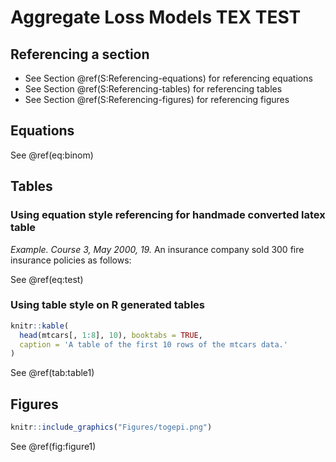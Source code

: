 # Aggregate Loss Models TEX TEST

## Referencing a section
* See Section \@ref(S:Referencing-equations) for referencing equations
* See Section \@ref(S:Referencing-tables) for referencing tables
* See Section \@ref(S:Referencing-figures) for referencing figures

## Equations {#S:Referencing-equations}

\begin{equation} 
  f\left(k\right) = \binom{n}{k} p^k\left(1-p\right)^{n-k}
  (\#eq:binom)
\end{equation}

See \@ref(eq:binom)

## Tables {#S:Referencing-tables}

### Using equation style referencing for handmade converted latex table

*Example. Course 3, May 2000, 19.* An insurance company sold 300 fire insurance policies as follows:   

\begin{matrix}
	\begin{array}{c c c} \hline
		\text{Number of} & \text{Policy} & \text{Probability of}\\
		\text{Policies} &  \text{Maximum} &  \text{Claim Per Policy}\\ \hline
		100 & 400 & 0.05\\
		200 & 300 & 0.06\\ \hline
		(\#eq:test)
	\end{array}
\end{matrix}

See \@ref(eq:test)

### Using table style on R generated tables

<!-- Table: (\#tab:simple-table) Fire table -->

<!-- As you can see in Table \#tab:simple-table.  -->

```r
knitr::kable(
  head(mtcars[, 1:8], 10), booktabs = TRUE,
  caption = 'A table of the first 10 rows of the mtcars data.'
)
```

See \@ref(tab:table1)

<!-- * Original latex code -->
<!-- ```latex -->
<!-- \begin{center} -->
<!-- 	\begin{tabular}{c c c} \hline -->
<!-- 		Number of & Policy & Probability of\\ -->
<!-- 		Policies &  Maximum &  Claim Per Policy\\ \hline -->
<!-- 		100 & 400 & 0.05\\ -->
<!-- 		200 & 300 & 0.06\\ \hline -->
<!-- 	\end{tabular} -->
<!-- \end{center} -->
<!-- ``` -->

## Figures {#S:Referencing-figures}

```r
knitr::include_graphics("Figures/togepi.png")
```

See \@ref(fig:figure1)
